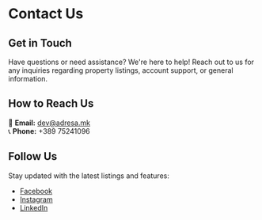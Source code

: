 # Contact Us

## Get in Touch

Have questions or need assistance? We're here to help! Reach out to us for any inquiries regarding property listings, account support, or general information.

## How to Reach Us

📧 **Email:** [dev@adresa.mk](mailto:dev@adresa.mk)  
📞 **Phone:** +389 75241096

## Follow Us

Stay updated with the latest listings and features:

- [Facebook](https://www.facebook.com/adresamacedonia)
- [Instagram](https://www.instagram.com/adresa.mk)
- [LinkedIn](https://www.linkedin.com/company/adresa.mk/)

